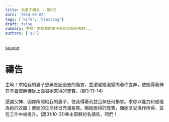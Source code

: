 ```yaml
---
title: 為妻子禱告 - 第8天
date: '2024-05-08'
tags: ['wife', 'blessing']
draft: false
summary: 主啊！求給我的妻子恩典忘記過去的...
authors: ['q5']
---
```


[source](https://q5help.me/faith/Prayforwife31Days.jsp)

# 禱告

主啊！求給我的妻子恩典忘記過去的傷害，並激發她渴望向著你直奔，使她得著神在基督耶穌裡從上面召她來得的獎賞。(腓3:13-14)

感謝父神，因你所賜給我的妻子，使我得著利益且無任何損害。求你以能力和威儀為她的衣服；使她的生命終日充滿喜笑。賜她應得的獎賞，願她享受操作所得，並在工作中被提升。(箴31:10-31)奉主耶穌的名禱告，阿們！
